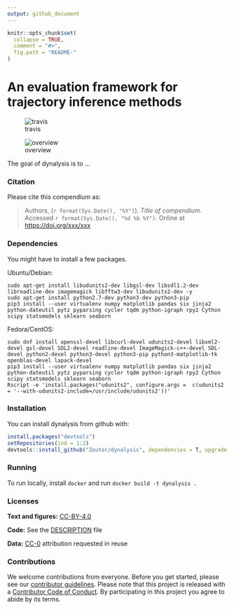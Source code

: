 ```yaml
---
output: github_document
---
```


<!-- README.md is generated from README.Rmd. Please edit that file -->

```r
knitr::opts_chunk$set(
  collapse = TRUE,
  comment = "#>",
  fig.path = "README-"
)
```

# An evaluation framework for trajectory inference methods

![travis](https://travis-ci.com/Zouter/dynalysis.svg?token=pzNqJjk3yapU1Hk7sDg8&branch=master)

![overview](analysis/figures/toy_method_plots/grid.png)

The goal of dynalysis is to ...

### Citation

Please cite this compendium as:

> Authors, (`r format(Sys.Date(), "%Y")`). _Title of compendium_. Accessed `r format(Sys.Date(), "%d %b %Y")`. Online at <https://doi.org/xxx/xxx>

### Dependencies

You might have to install a few packages.

Ubuntu/Debian:
```
sudo apt-get install libudunits2-dev libgsl-dev libsdl1.2-dev libreadline-dev imagemagick libfftw3-dev libudunits2-dev -y
sudo apt-get install python2.7-dev python3-dev python3-pip
pip3 install --user virtualenv numpy matplotlib pandas six jinja2 python-dateutil pytz pyparsing cycler tqdm python-igraph rpy2 Cython scipy statsmodels sklearn seaborn
```

Fedora/CentOS:
```
sudo dnf install openssl-devel libcurl-devel udunits2-devel libxml2-devel gsl-devel SDL2-devel readline-devel ImageMagick-c++-devel SDL-devel python2-devel python3-devel python3-pip python3-matplotlib-tk openblas-devel lapack-devel
pip3 install --user virtualenv numpy matplotlib pandas six jinja2 python-dateutil pytz pyparsing cycler tqdm python-igraph rpy2 Cython scipy statsmodels sklearn seaborn
Rscript -e 'install.packages("udunits2", configure.args =  c(udunits2 = '--with-udunits2-include=/usr/include/udunits2'))'
```

### Installation

You can install dynalysis from github with:

```r
install.packages("devtools")
setRepositories(ind = 1:2)
devtools::install_github("Zouter/dynalysis", dependencies = T, upgrade = T)
```

### Running

To run locally, install `docker` and run `docker build -t dynalysis .`

### Licenses

**Text and figures:**  [CC-BY-4.0](http://creativecommons.org/licenses/by/4.0/)

**Code:** See the [DESCRIPTION](DESCRIPTION) file

$\textbf{Data:}$ [CC-0](http://creativecommons.org/publicdomain/zero/1.0/) attribution requested in reuse

### Contributions

We welcome contributions from everyone. Before you get started, please see our [contributor guidelines](CONTRIBUTING.md). Please note that this project is released with a [Contributor Code of Conduct](CONDUCT.md). By participating in this project you agree to abide by its terms.
